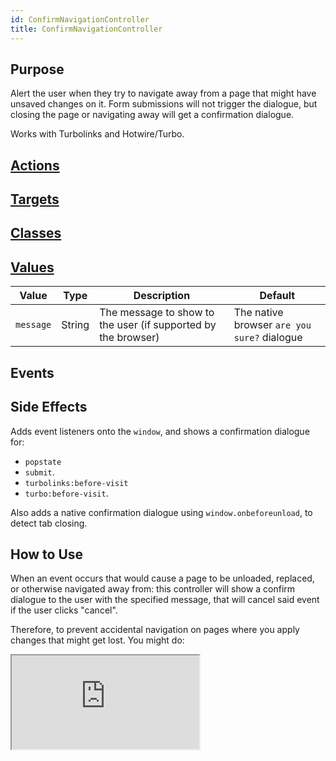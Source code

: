 ```yaml
---
id: ConfirmNavigationController
title: ConfirmNavigationController
---
```




## Purpose

Alert the user when they try to navigate away from a page that might have unsaved changes on it. Form submissions will not trigger the dialogue, but closing the page or navigating away will get a confirmation dialogue.

Works with Turbolinks and Hotwire/Turbo.


## [Actions](https://stimulus.hotwire.dev/reference/actions)
<NoActions/>

## [Targets](https://stimulus.hotwire.dev/reference/targets)
<NoTargets/>

## [Classes](https://stimulus.hotwire.dev/reference/classes)
<NoClasses/>

## [Values](https://stimulus.hotwire.dev/reference/values)

| Value     | Type   | Description                                                   | Default                                     |
|-----------|--------|---------------------------------------------------------------|---------------------------------------------|
| `message` | String | The message to show to the user (if supported by the browser) | The native browser `are you sure?` dialogue |

## Events
<NoEvents/>

## Side Effects

Adds event listeners onto the `window`, and shows a confirmation dialogue for:
- `popstate`
- `submit`.
- `turbolinks:before-visit`
- `turbo:before-visit`.

Also adds a native confirmation dialogue using `window.onbeforeunload`, to detect tab closing.



## How to Use

When an event occurs that would cause a page to be unloaded, replaced, or otherwise navigated away from:
this controller will show a confirm dialogue to the user with the specified message, that will cancel said event if the user clicks "cancel".

Therefore, to prevent accidental navigation on pages where you apply changes that might get lost. You might do:
<iframe
  src="https://stimulus-library.netlify.app/controllers/confirm_navigation_controller.html"
  style={{width: "100%", height: "500px", border: "0", borderRadius: "4px", overflow: "hidden"}}
  sandbox="allow-forms allow-modals allow-popups allow-presentation allow-same-origin allow-scripts"
/>


Or if you are applying changes using Javascript that might get lost,
you could add the following to prevent lost changes:


<ConfirmNavigationControllerJs/>
